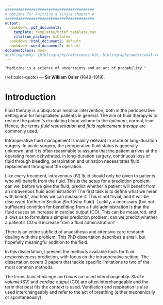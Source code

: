 ```yaml
---
#########################################
# options for knitting a single chapter #
#########################################
output:
  bookdown::pdf_document2:
    template: templates/brief_template.tex
    citation_package: biblatex
  bookdown::html_document2: default
  bookdown::word_document2: default
documentclass: book
#bibliography: [bibliography/references.bib, bibliography/additional-references.bib]
---
```



```block
"Medicine is a science of uncertainty and an art of probability."
```
(ref:osler-quote) --- **Sir William Osler** (1849--1919).

<!-- 
Notes for adding an opening quote in PDF output:
i) add the reference for the quote with the chunk option quote_author="my author name",
ii) include=knitr::opts_knit$get('rmarkdown.pandoc.to') == 'latex' means that these quotes are only included when output is latex (in HTML output, it would appear by the end of the previous page)
iii) You can't use markdown syntax inside chunk options, so if you want to e.g. italicise a book name in the quote reference use a 'text reference': Create a named piece of text with '(ref:label-name) My text', then link to this in the chunk option with quote_author='(ref:label-name)'
-->

# Introduction

Fluid therapy is a ubiquitous medical intervention; both in the perioperative setting and for hospitalised patients in general. The aim of fluid therapy is to restore the patient's circulating blood volume to the *optimum*, normal, level. Hence, the terms *fluid resuscitation* and *fluid replacement therapy* are commonly used. 

Intraoperative fluid management is mainly relevant in acute or long-duration surgery. 
In acute surgery, the preoperative fluid status is generally unknown, and it is often reasonable to assume that the patient arrives at the operating room dehydrated. 
In long-duration surgery, continuous loss of fluid through bleeding, perspiration and urination necessitates fluid replacement throughout the operation. 

Like every treatment, intravenous (IV) fluid should only be given to patients who will benefit from the fluid. 
This is the setup for a prediction problem: can we, before we give the fluid, predict whether a patient will benefit from an intravenous fluid administration? 
The first task is to define what we mean with *benefit*, and how we can measure it. This is not trivial, and it will be discussed further in Section \@ref(why-fluid). 
Luckily, a necessary (but not sufficient) condition for benefitting from a fluid administration is that the fluid causes an increase in cardiac output (CO). 
This can be measured, and allows us to formulate a simpler prediction problem: can we predict whether a patient’s CO will increase from a fluid administration? 

There is an entire subfield of anaesthesia and intensive care research dealing with this problem.
This PhD dissertation describes a small, but hopefully meaningful addition to the field.

In this dissertation, I present the methods available tools for fluid responsiveness prediction, with focus on the intraoperative setting. The dissertation covers 3 papers that tackle specific limitations to two of the most common methods.  

The terms *fluid challenge* and *bolus* are used interchangeably. *Stroke volume* (SV) and *cardiac output* (CO) are often interchangeable and the term that best fits the context is used. Ventilation and respiration is also used interchangeably and refer to the act of breathing (either mechanically or spontaneously).
 

